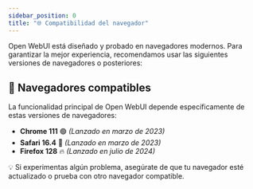 ```yaml
---
sidebar_position: 0
title: "🌐 Compatibilidad del navegador"
---
```


Open WebUI está diseñado y probado en navegadores modernos. Para garantizar la mejor experiencia, recomendamos usar las siguientes versiones de navegadores o posteriores:

## 🚀 Navegadores compatibles

La funcionalidad principal de Open WebUI depende específicamente de estas versiones de navegadores:

- **Chrome 111** 🟢 _(Lanzado en marzo de 2023)_
- **Safari 16.4** 🍏 _(Lanzado en marzo de 2023)_
- **Firefox 128** 🔥 _(Lanzado en julio de 2024)_

💡 Si experimentas algún problema, asegúrate de que tu navegador esté actualizado o prueba con otro navegador compatible.

